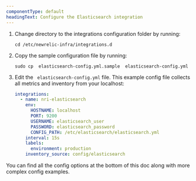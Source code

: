 ```yaml
---
componentType: default
headingText: Configure the Elasticsearch integration
---
```


1. Change directory to the integrations configuration folder by running:

   ```shell
   cd /etc/newrelic-infra/integrations.d
   ```

2. Copy the sample configuration file by running:

   ```shell
   sudo cp  elasticsearch-config.yml.sample  elasticsearch-config.yml
   ```

3. Edit the ` elasticsearch-config.yml` file. This example config file collects all metrics and inventory from your localhost:

   ```yml
   integrations:
     - name: nri-elasticsearch
       env:
         HOSTNAME: localhost
         PORT: 9200
         USERNAME: elasticsearch_user
         PASSWORD: elasticsearch_password
         CONFIG_PATH: /etc/elasticsearch/elasticsearch.yml
       interval: 15s
       labels:
         environment: production
       inventory_source: config/elasticsearch
   ```

You can find all the config options at the bottom of this doc along with more complex config examples.
